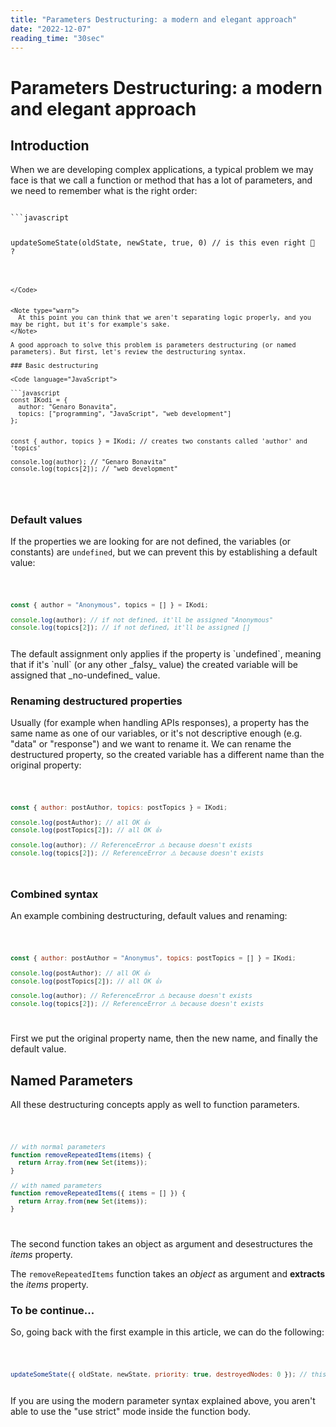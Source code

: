 ```yaml
---
title: "Parameters Destructuring: a modern and elegant approach"
date: "2022-12-07"
reading_time: "30sec"
---
```


# Parameters Destructuring: a modern and elegant approach

## Introduction

When we are developing complex applications, a typical problem we may face is that we call a function or method that has a lot of parameters, and we need to remember what is the right order:

<Code language="JavaScript">
```javascript

updateSomeState(oldState, newState, true, 0) // is this even right 🤔 ?

````

</Code>


<Note type="warn">
  At this point you can think that we aren't separating logic properly, and you may be right, but it's for example's sake.
</Note>

A good approach to solve this problem is parameters destructuring (or named parameters). But first, let's review the destructuring syntax.

### Basic destructuring

<Code language="JavaScript">

```javascript
const IKodi = {
  author: "Genaro Bonavita",
  topics: ["programming", "JavaScript", "web development"]
};


const { author, topics } = IKodi; // creates two constants called 'author' and 'topics'

console.log(author); // "Genaro Bonavita"
console.log(topics[2]); // "web development"
````

</Code>

<br />

### Default values

If the properties we are looking for are not defined, the variables (or constants) are `undefined`, but we can prevent this by establishing a default value:

<Code language="JavaScript">

```javascript
const { author = "Anonymous", topics = [] } = IKodi;

console.log(author); // if not defined, it'll be assigned "Anonymous"
console.log(topics[2]); // if not defined, it'll be assigned []
```

</Code>

<Note type="warn">
  The default assignment only applies if the property is `undefined`, meaning
  that if it's `null` (or any other _falsy_ value) the created variable will be
  assigned that _no-undefined_ value.
</Note>

### Renaming destructured properties

Usually (for example when handling APIs responses), a property has the same name as one of our variables, or it's not descriptive enough (e.g. "data" or "response") and we want to rename it. We can rename the destructured property, so the created variable has a different name than the original property:

<Code language="JavaScript">

```javascript
const { author: postAuthor, topics: postTopics } = IKodi;

console.log(postAuthor); // all OK 👍
console.log(postTopics[2]); // all OK 👍

console.log(author); // ReferenceError ⚠️ because doesn't exists
console.log(topics[2]); // ReferenceError ⚠️ because doesn't exists
```

</Code>

### Combined syntax

An example combining destructuring, default values and renaming:

<Code language="JavaScript">

```javascript
const { author: postAuthor = "Anonymus", topics: postTopics = [] } = IKodi;

console.log(postAuthor); // all OK 👍
console.log(postTopics[2]); // all OK 👍

console.log(author); // ReferenceError ⚠️ because doesn't exists
console.log(topics[2]); // ReferenceError ⚠️ because doesn't exists
```

</Code>

First we put the original property name, then the new name, and finally the default value.

## Named Parameters

All these destructuring concepts apply as well to function parameters.

<Code language="JavaScript">

```javascript
// with normal parameters
function removeRepeatedItems(items) {
  return Array.from(new Set(items));
}

// with named parameters
function removeRepeatedItems({ items = [] }) {
  return Array.from(new Set(items));
}
```

</Code>

The second function takes an object as argument and desestructures the _items_ property.

The `removeRepeatedItems` function takes an _object_ as argument and **extracts** the _items_ property.

### To be continue...

So, going back with the first example in this article, we can do the following:

<Code language="JavaScript">

```javascript
updateSomeState({ oldState, newState, priority: true, destroyedNodes: 0 }); // this is more descriptive now
```

</Code>

<Note type="warn">
  If you are using the modern parameter syntax explained above, you aren't able
  to use the "use strict" mode inside the function body.
</Note>
